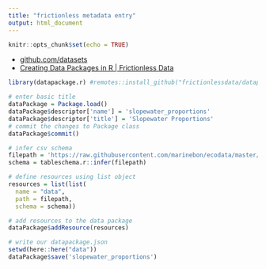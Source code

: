 ```yaml
---
title: "frictionless metadata entry"
output: html_document
---
```


```r
knitr::opts_chunk$set(echo = TRUE)
```

- [github.com/datasets](https://github.com/datasets)
- [Creating Data Packages in R | Frictionless Data](https://frictionlessdata.io/blog/2018/02/14/creating-tabular-data-packages-in-r/)

```r
library(datapackage.r) #remotes::install_github("frictionlessdata/datapackage-r")

# enter basic title
dataPackage = Package.load()
dataPackage$descriptor['name'] = 'slopewater_proportions'
dataPackage$descriptor['title'] = 'Slopewater Proportions'
# commit the changes to Package class
dataPackage$commit()

# infer csv schema
filepath = 'https://raw.githubusercontent.com/marinebon/ecodata/master/data-raw/slopewater_proportions.csv'
schema = tableschema.r::infer(filepath)

# define resources using list object
resources = list(list(
  name = "data",
  path = filepath,
  schema = schema))

# add resources to the data package
dataPackage$addResource(resources)

# write our datapackage.json
setwd(here::here("data"))
dataPackage$save('slopewater_proportions')
```

